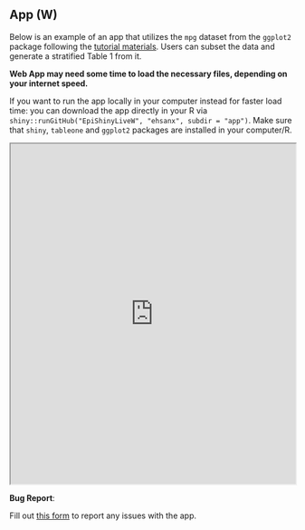 ## App (W) {.unnumbered}

Below is an example of an app that utilizes the `mpg` dataset from the `ggplot2` package following the [tutorial materials](wrangling5.html). Users can subset the data and generate a stratified Table 1 from it.

::: callout-tip
**Web App may need some time to load the necessary files, depending on your internet speed.**
::: 
::: callout-important
If you want to run the app locally in your computer instead for faster load time: you can download the app directly in your R via `shiny::runGitHub("EpiShinyLiveW", "ehsanx", subdir = "app")`. Make sure that `shiny`, `tableone` and `ggplot2` packages are installed in your computer/R.
:::

<iframe src="https://ehsanx.github.io/EpiShinyLiveW/" width="100%" height="600">

</iframe>


::: callout-warning
**Bug Report**:

Fill out [this form](https://forms.gle/YSwuiebtb1E9wjHu9) to report any issues with the app.
:::